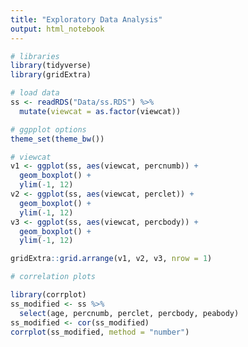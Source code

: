 ```yaml
---
title: "Exploratory Data Analysis"
output: html_notebook
---
```


```r
# libraries
library(tidyverse)
library(gridExtra)

# load data
ss <- readRDS("Data/ss.RDS") %>%
  mutate(viewcat = as.factor(viewcat))

# ggpplot options
theme_set(theme_bw())
```

```r
# viewcat
v1 <- ggplot(ss, aes(viewcat, percnumb)) +
  geom_boxplot() +
  ylim(-1, 12)
v2 <- ggplot(ss, aes(viewcat, perclet)) +
  geom_boxplot() +
  ylim(-1, 12)
v3 <- ggplot(ss, aes(viewcat, percbody)) +
  geom_boxplot() +
  ylim(-1, 12)

gridExtra::grid.arrange(v1, v2, v3, nrow = 1)
```

```r
# correlation plots

library(corrplot)
ss_modified <- ss %>%
  select(age, percnumb, perclet, percbody, peabody)
ss_modified <- cor(ss_modified)
corrplot(ss_modified, method = "number")
```
